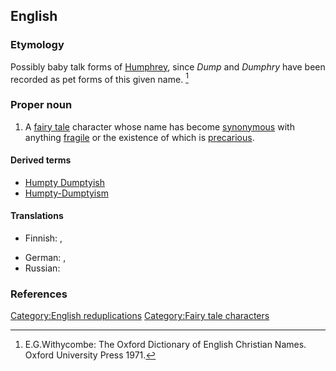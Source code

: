 ==English==
{{wikipedia}}

===Etymology===
Possibly baby talk forms of [[Humphrey]], since  ''Dump'' and ''Dumphry'' have been recorded as pet forms of this given name. <ref> E.G.Withycombe: The Oxford Dictionary of English Christian Names. Oxford University Press 1971. </ref>

===Proper noun===
{{en-proper noun}}

#A [[fairy tale]] character whose name has become [[synonymous]] with anything [[fragile]] or the existence of which is [[precarious]].

====Derived terms====
* [[Humpty Dumptyish]]
* [[Humpty-Dumptyism]]

====Translations====
{{trans-top|fairy tale character}}
* Finnish: {{t|fi|Lilleri Lalleri}}, {{t|fi|Tyyris Tyllerö}}
{{trans-mid}}
* German: {{t|de|Humpty Dumpty|m}}, {{t|de|Goggelmoggel|m}}
* Russian: {{t+|ru|Шалтай-Болтай|m|tr=Šaltáj-Boltáj}}
{{trans-bottom}}

===References===
<references/>

[[Category:English reduplications]]
[[Category:Fairy tale characters]]